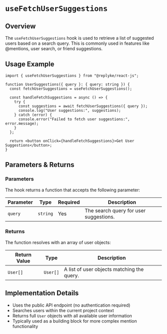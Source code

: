 # `useFetchUserSuggestions`

## Overview

The `useFetchUserSuggestions` hook is used to retrieve a list of suggested users based on a search query. This is commonly used in features like @mentions, user search, or friend suggestions.

## Usage Example

```tsx
import { useFetchUserSuggestions } from "@replyke/react-js";

function UserSuggestions({ query }: { query: string }) {
  const fetchUserSuggestions = useFetchUserSuggestions();

  const handleFetchSuggestions = async () => {
    try {
      const suggestions = await fetchUserSuggestions({ query });
      console.log("User suggestions:", suggestions);
    } catch (error) {
      console.error("Failed to fetch user suggestions:", error.message);
    }
  };

  return <button onClick={handleFetchSuggestions}>Get User Suggestions</button>;
}
```

## Parameters & Returns

### Parameters

The hook returns a function that accepts the following parameter:

| Parameter | Type     | Required | Description                            |
| --------- | -------- | -------- | -------------------------------------- |
| `query`   | `string` | Yes      | The search query for user suggestions. |

### Returns

The function resolves with an array of user objects:

| Return Value | Type     | Description                                |
| ------------ | -------- | ------------------------------------------ |
| `User[]`     | `User[]` | A list of user objects matching the query. |

## Implementation Details

- Uses the public API endpoint (no authentication required)
- Searches users within the current project context
- Returns full `User` objects with all available user information
- Typically used as a building block for more complex mention functionality